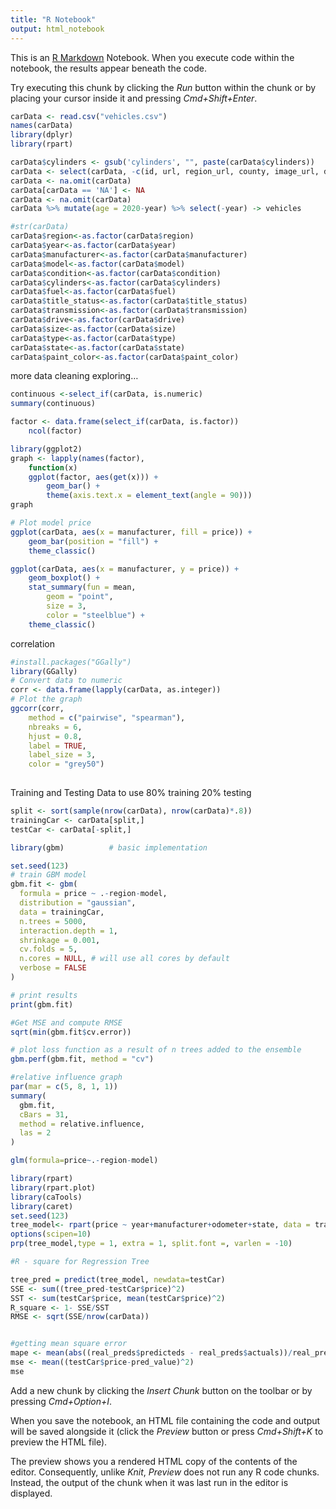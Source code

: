 ```yaml
---
title: "R Notebook"
output: html_notebook
---
```


This is an [R Markdown](http://rmarkdown.rstudio.com) Notebook. When you execute code within the notebook, the results appear beneath the code. 

Try executing this chunk by clicking the *Run* button within the chunk or by placing your cursor inside it and pressing *Cmd+Shift+Enter*. 

```r
carData <- read.csv("vehicles.csv")
names(carData)
library(dplyr)
library(rpart)
```

```r
carData$cylinders <- gsub('cylinders', "", paste(carData$cylinders))
carData <- select(carData, -c(id, url, region_url, county, image_url, description, vin))
carData <- na.omit(carData)
carData[carData == 'NA'] <- NA
carData <- na.omit(carData)
carData %>% mutate(age = 2020-year) %>% select(-year) -> vehicles
```

```r
#str(carData)
carData$region<-as.factor(carData$region)
carData$year<-as.factor(carData$year)
carData$manufacturer<-as.factor(carData$manufacturer)
carData$model<-as.factor(carData$model)
carData$condition<-as.factor(carData$condition)
carData$cylinders<-as.factor(carData$cylinders)
carData$fuel<-as.factor(carData$fuel)
carData$title_status<-as.factor(carData$title_status)
carData$transmission<-as.factor(carData$transmission)
carData$drive<-as.factor(carData$drive)
carData$size<-as.factor(carData$size)
carData$type<-as.factor(carData$type)
carData$state<-as.factor(carData$state)
carData$paint_color<-as.factor(carData$paint_color)
```
more data cleaning exploring...
```r
continuous <-select_if(carData, is.numeric)
summary(continuous)
```

```r
factor <- data.frame(select_if(carData, is.factor))
	ncol(factor)
```

```r
library(ggplot2)
graph <- lapply(names(factor),
    function(x) 
	ggplot(factor, aes(get(x))) +
		geom_bar() +
		theme(axis.text.x = element_text(angle = 90)))
graph
```

```r
# Plot model price
ggplot(carData, aes(x = manufacturer, fill = price)) +
    geom_bar(position = "fill") +
    theme_classic()

```
```r
ggplot(carData, aes(x = manufacturer, y = price)) +
    geom_boxplot() +
    stat_summary(fun = mean,
        geom = "point",
        size = 3,
        color = "steelblue") +
    theme_classic()
```
correlation
```r
#install.packages("GGally")
library(GGally)
# Convert data to numeric
corr <- data.frame(lapply(carData, as.integer))
# Plot the graph
ggcorr(corr,
    method = c("pairwise", "spearman"),
    nbreaks = 6,
    hjust = 0.8,
    label = TRUE,
    label_size = 3,
    color = "grey50")
	
```

Training and Testing Data to use 80% training 20% testing
```r
split <- sort(sample(nrow(carData), nrow(carData)*.8))
trainingCar <- carData[split,]
testCar <- carData[-split,]
```

```r
library(gbm)          # basic implementation

set.seed(123)
# train GBM model
gbm.fit <- gbm(
  formula = price ~ .-region-model,
  distribution = "gaussian",
  data = trainingCar,
  n.trees = 5000,
  interaction.depth = 1,
  shrinkage = 0.001,
  cv.folds = 5,
  n.cores = NULL, # will use all cores by default
  verbose = FALSE
)  

# print results
print(gbm.fit)

#Get MSE and compute RMSE
sqrt(min(gbm.fit$cv.error))

# plot loss function as a result of n trees added to the ensemble
gbm.perf(gbm.fit, method = "cv")

#relative influence graph
par(mar = c(5, 8, 1, 1))
summary(
  gbm.fit, 
  cBars = 31,
  method = relative.influence,
  las = 2
)
```
```r
glm(formula=price~.-region-model)
```



```r
library(rpart)
library(rpart.plot)
library(caTools)
library(caret)
set.seed(123)
tree_model<- rpart(price ~ year+manufacturer+odometer+state, data = trainingCar)
options(scipen=10)
prp(tree_model,type = 1, extra = 1, split.font =, varlen = -10)
``` 

```r
#R - square for Regression Tree

tree_pred = predict(tree_model, newdata=testCar)
SSE <- sum((tree_pred-testCar$price)^2)
SST <- sum(testCar$price, mean(testCar$price)^2)
R_square <- 1- SSE/SST
RMSE <- sqrt(SSE/nrow(carData))


#getting mean square error
mape <- mean(abs((real_preds$predicteds - real_preds$actuals))/real_preds$actuals)
mse <- mean((testCar$price-pred_value)^2)
mse
```


Add a new chunk by clicking the *Insert Chunk* button on the toolbar or by pressing *Cmd+Option+I*.

When you save the notebook, an HTML file containing the code and output will be saved alongside it (click the *Preview* button or press *Cmd+Shift+K* to preview the HTML file). 

The preview shows you a rendered HTML copy of the contents of the editor. Consequently, unlike *Knit*, *Preview* does not run any R code chunks. Instead, the output of the chunk when it was last run in the editor is displayed.

